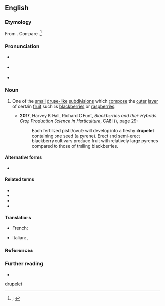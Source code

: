 ==English==
{{was wotd|2020|January|7}}

===Etymology===
{{multiple images
|direction = vertical
|image1 = Blackberry in fruit salad macro.jpg
|caption1 = The outer layer of a [[blackberry]] is made up of little drupelets
|image2 = Aggregate fruit A-41 (PSF).png
|caption2 = A diagram of an aggregated fruit, showing drupelets
}}

From {{suffix|en|drupe|t1=stone fruit|let|pos2=''{{glossary|diminutive}} suffix''}}. Compare {{cog|LL.|drupella|t=small ripe olive}}.<ref>{{R:OED Online|pos=n|id=58060|date=1897|nodot=yes}}; {{R:Lexico|pos=n}}</ref>

===Pronunciation===
* {{a|RP}} {{IPA|en|/ˈdɹuːplɪt/|/-lət/}}
* {{a|GA}} {{IPA|en|/ˈdɹuplɪt/|/-lət/}}
* {{hyphenation|en|drupe|let}}

===Noun===
{{en-noun}}

# {{lb|en|botany}} One of the [[small]] [[drupelike|drupe-like]] [[subdivision]]s which [[compose]] the [[outer]] [[layer#Noun|layer]] of certain [[fruit#Noun|fruit]] such as [[blackberry|blackberries]] or [[raspberry|raspberries]]. {{defdate|from mid 19th c.}}
#: {{synonyms|en|drupel}}
#: {{ux|en|It is best to pick the berries while all '''drupelets''' are of a consistent, dark red coloration.}}
#: {{ux|en|The passengers on the chock-full boat were packed across the deck like '''drupelets'''.}}
#* '''2017''', Harvey K Hall, Richard C Funt, ''Blackberries and their Hybrids. Crop Production Science in Horticulture'', CABI ({{ISBN|9781780646688}}), page 29:
#*: Each fertilized pistil/ovule will develop into a fleshy '''drupelet''' containing one seed  (a pyrene). Erect and semi-erect blackberry cultivars produce fruit with relatively large pyrenes compared to those of trailing blackberries.

====Alternative forms====
* {{l|en|druplet}}

====Related terms====
* {{l|en|drupaceous}}
* {{l|en|drupe}}
* {{l|en|drupel}}
* {{l|en|drupelike}}

====Translations====
{{trans-top|one of the small drupe-like subdivisions which compose the outer layer of certain fruit}}
* French: {{t+|fr|drupéole|f}}
{{trans-mid}}
* Italian: {{t+|it|drupa|f}}, {{t+|it|nocciolo|m}}
{{trans-bottom}}

===References===
<references />

===Further reading===
* {{pedia|drupe}}

[[Category:en:Fruits| drupelet]]
